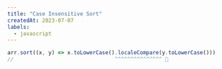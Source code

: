 ```yaml
---
title: "Case Insensitive Sort"
createdAt: 2023-07-07
labels:
  - javascript
---
```


```js
arr.sort((x, y) => x.toLowerCase().localeCompare(y.toLowerCase()))
//                                ^^^^^^^^^^^^^^^ 🤯
```
